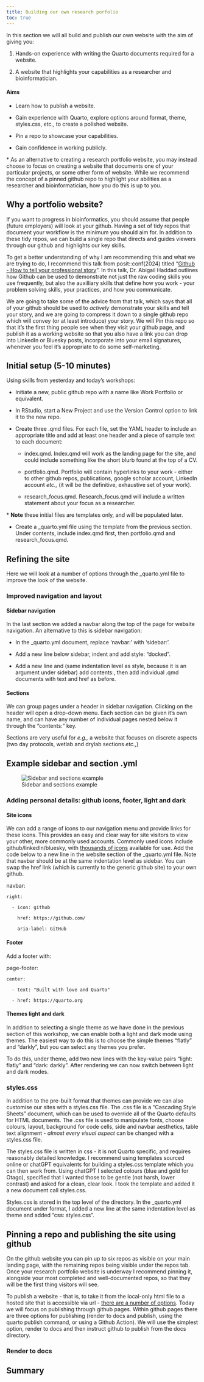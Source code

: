 ```yaml
---
title: Building our own research porfolio
toc: true
---
```


In this section we will all build and publish our own website with the aim of giving you:

1. Hands-on experience with writing the Quarto documents required for a website.

2. A website that highlights your capabilities as a researcher and bioinformatician. 


#### Aims

- Learn how to publish a website.

- Gain experience with Quarto, explore options around format, theme, styles.css, *etc.,* to create a polished website.

- Pin a repo to showcase your capabilities.

- Gain confidence in working publicly. 


\* As an alternative to creating a research portfolio website, you may instead choose to focus on creating a website that documents one of your particular projects, or some other form of website. While we recommend the concept of a pinned github repo to highlight your abilities as a researcher and bioinformatician, how you do this is up to you. 


## Why a portfolio website? 

If you want to progress in bioinformatics, you should assume that people (future employers) will look at your github. Having a set of tidy repos that document your workflow is the minimum you should aim for. In addition to these tidy repos, we can build a single repo that directs and guides viewers through our github and highlights our key skills. 

To get a better understanding of why I am recommending this and what we are trying to do, I recommend this talk from posit::conf(2024) titled "[Github - How to tell your professional story](https://www.youtube.com/watch?v=R-bPjavai5A&list=PL9HYL-VRX0oSFkdF4fJeY63eGDvgofcbn&index=20)". In this talk, Dr. Abigail Haddad outlines how Github can be used to demonstrate not just the raw coding skills you use frequently, but also the auxilliary skills that define how you work - your problem solving skills, your practices, and how you communicate. 

We are going to take some of the advice from that talk, which says that all of your github should be used to *actively* demonstrate your skills and tell your story, and we are going to compress it down to a single github repo which will convey (or at least introduce) your story. We will Pin this repo so that it's the first thing people see when they visit your github page, and publish it as a working website so that you also have a link you can drop into LinkedIn or Bluesky posts, incorporate into your email signatures, whenever you feel it's appropriate to do some self-marketing. 


## Initial setup (5-10 minutes)

Using skills from yesterday and today's workshops:

- Initiate a new, public github repo with a name like Work Portfolio or equivalent. 

- In RStudio, start a New Project and use the Version Control option to link it to the new repo. 

- Create three .qmd files. For each file, set the YAML header to include an appropriate title and add at least one header and a piece of sample text to each document: 

    - index.qmd. Index.qmd will work as the landing page for the site, and could include something like the short blurb found at the top of a CV.
    
    - portfolio.qmd. Portfolio will contain hyperlinks to your work - either to other github repos, publications, google scholar account, LinkedIn account *etc.,* (it will be the definitive, exhaustive set of your work).
    
    - research_focus.qmd. Research_focus.qmd will include a written statement about your focus as a researcher.

\* **Note** these initial files are templates only, and will be populated later. 

- Create a _quarto.yml file using the template from the previous section. Under contents, include index.qmd first, then portfolio.qmd and research_focus.qmd.

## Refining the site

Here we will look at a number of options through the _quarto.yml file to improve the look of the website. 

### Improved navigation and layout

#### Sidebar navigation

In the last section we added a navbar along the top of the page for website navigation. An alternative to this is sidebar navigation:

- In the _quarto.yml document, replace 'navbar:' with 'sidebar:'. 

- Add a new line below sidebar, indent and add style: "docked". 

- Add a new line and (same indentation level as style, because it is an argument under sidebar) add contents:, then add individual .qmd documents with text and href as before. 

#### Sections

We can group pages under a header in sidebar navigation. Clicking on the header will open a drop-down menu. Each section can be given it's own name, and can have any number of individual pages nested below it through the "contents:" key. 

Sections are very useful for *e.g.,* a website that focuses on discrete aspects (two day protocols, wetlab and drylab sections *etc.,*)


::: {.callout-tip collapse="true"}
## Example sidebar and section .yml

![Sidebar and sections example](figures/sidebar_and_sections.png)

:::

### Adding personal details: github icons, footer, light and dark

#### Site icons

We can add a range of icons to our navigation menu and provide links for these icons. This provides an easy and clear way for site visitors to view your other, more commonly used accounts. Commonly used icons include github/linkedIn/bluesky, with [thousands of icons](https://icons.getbootstrap.com/) available for use. Add the code below to a new line in the website section of the _quarto.yml file. Note that navbar should be at the same indentation level as sidebar. You can swap the href link (which is currently to the generic github site) to your own github. 

  navbar:

    right:

      - icon: github

        href: https://github.com/

        aria-label: GitHub

#### Footer

Add a footer with: 

  page-footer:

    center:

      - text: "Built with love and Quarto"

      - href: https://quarto.org


#### Themes light and dark

In addition to selecting a single theme as we have done in the previous section of this workshop, we can enable both a light and dark mode using themes. The easiest way to do this is to choose the simple themes "flatly" and "darkly", but you can select any themes you prefer. 

To do this, under theme, add two new lines with the key-value pairs "light: flatly" and "dark: darkly". After rendering we can now switch between light and dark modes. 

### styles.css

In addition to the pre-built format that themes can provide we can also customise our sites with a styles.css file. The .css file is a "Cascading Style Sheets" document, which can be used to override all of the Quarto defaults for HTML documents. The .css file is used to manipulate fonts, choose colours, layout, background for code cells, side and navbar aesthetics, table text alignment - *almost every visual aspect* can be changed with a styles.css file. 

The styles.css file is written in css - it is not Quarto specific, and requires reasonably detailed knowledge. I recommend using templates sourced online or chatGPT equivalents for building a styles.css template which you can then work from. Using chatGPT I selected colours (blue and gold for Otago), specified that I wanted those to be gentle (not harsh, lower contrast) and asked for a clean, clear look. I took the template and added it a new document call styles.css.

Styles.css is stored in the top level of the directory. In the _quarto.yml document under format, I added a new line at the same indentation level as theme and added "css: styles.css". 


## Pinning a repo and publishing the site using github

On the github website you can pin up to six repos as visible on your main landing page, with the remaining repos being visible under the repos tab. Once your research portfolio website is underway I recommend pinning it, alongside your most completed and well-documented repos, so that they will be the first thing visitors will see. 

To publish a website - that is, to take it from the local-only html file to a hosted site that is accessible via url - [there are a number of options](https://quarto.org/docs/publishing/). Today we will focus on publishing through github pages. Within github pages there are three options for publishing (render to docs and publish, using the quarto publish command, or using a Github Action). We will use the simplest option, render to docs and then instruct github to publish from the docs directory. 

### Render to docs



## Summary

